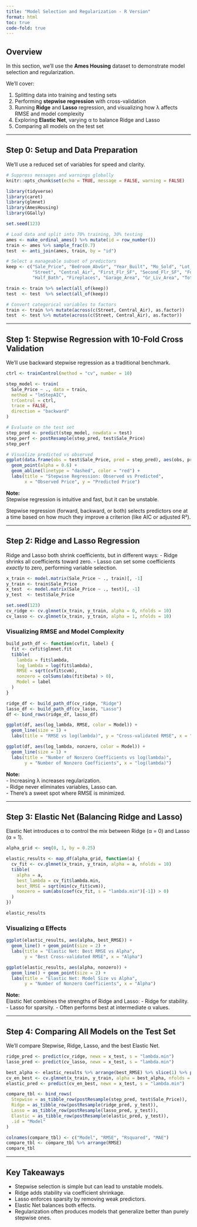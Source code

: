 ```yaml
---
title: "Model Selection and Regularization - R Version"
format: html
toc: true
code-fold: true
---
```


## Overview

In this section, we’ll use the **Ames Housing** dataset to demonstrate model selection and regularization.

We’ll cover:

1. Splitting data into training and testing sets  
2. Performing **stepwise regression** with cross-validation  
3. Running **Ridge** and **Lasso** regression, and visualizing how λ affects RMSE and model complexity  
4. Exploring **Elastic Net**, varying α to balance Ridge and Lasso  
5. Comparing all models on the test set

---

## Step 0: Setup and Data Preparation

We’ll use a reduced set of variables for speed and clarity.

```r
# Suppress messages and warnings globally
knitr::opts_chunk$set(echo = TRUE, message = FALSE, warning = FALSE)

library(tidyverse)
library(caret)
library(glmnet)
library(AmesHousing)
library(GGally)

set.seed(123)

# Load data and split into 70% training, 30% testing
ames <- make_ordinal_ames() %>% mutate(id = row_number())
train <- ames %>% sample_frac(0.7)
test  <- anti_join(ames, train, by = "id")

# Select a manageable subset of predictors
keep <- c("Sale_Price", "Bedroom_AbvGr", "Year_Built", "Mo_Sold", "Lot_Area",
          "Street", "Central_Air", "First_Flr_SF", "Second_Flr_SF", "Full_Bath",
          "Half_Bath", "Fireplaces", "Garage_Area", "Gr_Liv_Area", "TotRms_AbvGrd")

train <- train %>% select(all_of(keep))
test  <- test  %>% select(all_of(keep))

# Convert categorical variables to factors
train <- train %>% mutate(across(c(Street, Central_Air), as.factor))
test  <- test %>% mutate(across(c(Street, Central_Air), as.factor))
```

---

## Step 1: Stepwise Regression with 10-Fold Cross Validation

We’ll use backward stepwise regression as a traditional benchmark.

```r
ctrl <- trainControl(method = "cv", number = 10)

step_model <- train(
  Sale_Price ~ ., data = train,
  method = "lmStepAIC",
  trControl = ctrl,
  trace = FALSE,
  direction = "backward"
)

# Evaluate on the test set
step_pred <- predict(step_model, newdata = test)
step_perf <- postResample(step_pred, test$Sale_Price)
step_perf

# Visualize predicted vs observed
ggplot(data.frame(obs = test$Sale_Price, pred = step_pred), aes(obs, pred)) +
  geom_point(alpha = 0.6) +
  geom_abline(linetype = "dashed", color = "red") +
  labs(title = "Stepwise Regression: Observed vs Predicted",
       x = "Observed Price", y = "Predicted Price")
```

**Note:**  
Stepwise regression is intuitive and fast, but it can be unstable.

Stepwise regression (forward, backward, or both) selects predictors one at a time based on how much they improve a criterion (like AIC or adjusted R²).


---

## Step 2: Ridge and Lasso Regression

Ridge and Lasso both shrink coefficients, but in different ways:
- Ridge shrinks all coefficients toward zero.
- Lasso can set some coefficients *exactly* to zero, performing variable selection.

```r
x_train <- model.matrix(Sale_Price ~ ., train)[, -1]
y_train <- train$Sale_Price
x_test  <- model.matrix(Sale_Price ~ ., test)[, -1]
y_test  <- test$Sale_Price

set.seed(123)
cv_ridge <- cv.glmnet(x_train, y_train, alpha = 0, nfolds = 10)
cv_lasso <- cv.glmnet(x_train, y_train, alpha = 1, nfolds = 10)
```

### Visualizing RMSE and Model Complexity

```r
build_path_df <- function(cvfit, label) {
  fit <- cvfit$glmnet.fit
  tibble(
    lambda = fit$lambda,
    log_lambda = log(fit$lambda),
    RMSE = sqrt(cvfit$cvm),
    nonzero = colSums(abs(fit$beta) > 0),
    Model = label
  )
}

ridge_df <- build_path_df(cv_ridge, "Ridge")
lasso_df <- build_path_df(cv_lasso, "Lasso")
df <- bind_rows(ridge_df, lasso_df)

ggplot(df, aes(log_lambda, RMSE, color = Model)) +
  geom_line(size = 1) +
  labs(title = "RMSE vs log(lambda)", y = "Cross-validated RMSE", x = "log(lambda)")

ggplot(df, aes(log_lambda, nonzero, color = Model)) +
  geom_line(size = 1) +
  labs(title = "Number of Nonzero Coefficients vs log(lambda)",
       y = "Number of Nonzero Coefficients", x = "log(lambda)")
```

**Note:**  
- Increasing λ increases regularization.  
- Ridge never eliminates variables, Lasso can.  
- There’s a sweet spot where RMSE is minimized.

---

## Step 3: Elastic Net (Balancing Ridge and Lasso)

Elastic Net introduces α to control the mix between Ridge (α = 0) and Lasso (α = 1).

```r
alpha_grid <- seq(0, 1, by = 0.25)

elastic_results <- map_df(alpha_grid, function(a) {
  cv_fit <- cv.glmnet(x_train, y_train, alpha = a, nfolds = 10)
  tibble(
    alpha = a,
    best_lambda = cv_fit$lambda.min,
    best_RMSE = sqrt(min(cv_fit$cvm)),
    nonzero = sum(abs(coef(cv_fit, s = "lambda.min")[-1]) > 0)
  )
})

elastic_results
```

### Visualizing α Effects

```r
ggplot(elastic_results, aes(alpha, best_RMSE)) +
  geom_line() + geom_point(size = 2) +
  labs(title = "Elastic Net: Best RMSE vs Alpha",
       y = "Best Cross-validated RMSE", x = "Alpha")

ggplot(elastic_results, aes(alpha, nonzero)) +
  geom_line() + geom_point(size = 2) +
  labs(title = "Elastic Net: Model Size vs Alpha",
       y = "Number of Nonzero Coefficients", x = "Alpha")
```

**Note:**  
Elastic Net combines the strengths of Ridge and Lasso:
- Ridge for stability.
- Lasso for sparsity.
- Often performs best at intermediate α values.

---

## Step 4: Comparing All Models on the Test Set

We’ll compare Stepwise, Ridge, Lasso, and the best Elastic Net.

```r
ridge_pred <- predict(cv_ridge, newx = x_test, s = "lambda.min")
lasso_pred <- predict(cv_lasso, newx = x_test, s = "lambda.min")

best_alpha <- elastic_results %>% arrange(best_RMSE) %>% slice(1) %>% pull(alpha)
cv_en_best <- cv.glmnet(x_train, y_train, alpha = best_alpha, nfolds = 10)
elastic_pred <- predict(cv_en_best, newx = x_test, s = "lambda.min")

compare_tbl <- bind_rows(
  Stepwise = as_tibble_row(postResample(step_pred, test$Sale_Price)),
  Ridge = as_tibble_row(postResample(ridge_pred, y_test)),
  Lasso = as_tibble_row(postResample(lasso_pred, y_test)),
  Elastic = as_tibble_row(postResample(elastic_pred, y_test)),
  .id = "Model"
)

colnames(compare_tbl) <- c("Model", "RMSE", "Rsquared", "MAE")
compare_tbl <- compare_tbl %>% arrange(RMSE)
compare_tbl
```

---

## Key Takeaways

- Stepwise selection is simple but can lead to unstable models.  
- Ridge adds stability via coefficient shrinkage.  
- Lasso enforces sparsity by removing weak predictors.  
- Elastic Net balances both effects.  
- Regularization often produces models that generalize better than purely stepwise ones.

